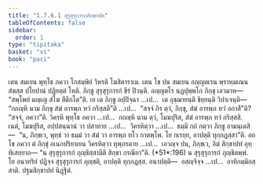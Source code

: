 ```yaml
---
title: "1.7.6.1 สุรุสุรุการกสิกฺขาปท"
tableOfContents: false
sidebar:
  order: 1
type: "tipitaka"
basket: "vi"
book: "paci"
---
```



<DynamicBreadcrumb />

<Division number="627" book="paci">

<Paragraph number="1939" book="paci">
เตน สมเยน พุทฺโธ ภควา โกสมฺพิยํ วิหรติ โฆสิตาราเม. เตน โข ปน สมเยน อญฺญตเรน พฺราหฺมเณน สํฆสฺส ปโยปานํ ปฏิยตฺตํ โหติ. ภิกฺขู สุรุสุรุการกํ ขีรํ ปิวนฺติ. อญฺญตโร นฏปุพฺพโก ภิกฺขุ เอวมาห—  “สพฺโพยํ มญฺเญ สํโฆ สีตีกโต”ติ.
</Paragraph>

<Paragraph number="1940" book="paci">
เย เต ภิกฺขู อปฺปิจฺฉา …เป…  เต อุชฺฌายนฺติ ขิยฺยนฺติ วิปาเจนฺติ—  “กถญฺหิ นาม ภิกฺขุ สํฆํ อารพฺภ ทวํ กริสฺสตี”ติ …เป…  “สจฺจํ กิร ตฺวํ, ภิกฺขุ, สํฆํ อารพฺภ ทวํ อกาสี”ติ? “สจฺจํ, ภควา”ติ. วิครหิ พุทฺโธ ภควา …เป…  กถญฺหิ นาม ตฺวํ, โมฆปุริส, สํฆํ อารพฺภ ทวํ กริสฺสสิ. เนตํ, โมฆปุริส, อปฺปสนฺนานํ วา ปสาทาย …เป…  วิครหิตฺวา …เป…  ธมฺมึ กถํ กตฺวา ภิกฺขู อามนฺเตสิ—  “น, ภิกฺขเว, พุทฺธํ วา ธมฺมํ วา สํฆํ วา อารพฺภ ทโว กาตพฺโพ. โย กเรยฺย, อาปตฺติ ทุกฺกฏสฺสา”ติ. อถ โข ภควา ตํ ภิกฺขุํ อเนกปริยาเยน วิครหิตฺวา ทุพฺภรตาย …เป…  เอวญฺจ ปน, ภิกฺขเว, อิมํ สิกฺขาปทํ อุทฺทิเสยฺยาถ—
</Paragraph>

<Paragraph number="1941" book="paci">
<Emphasis>“น สุรุสุรุการกํ ภุญฺชิสฺสามีติ สิกฺขา กรณียา”</Emphasis>ติ. (*51*:<Emphasis>196</Emphasis>)
</Paragraph>

<Paragraph number="1942" book="paci">
น สุรุสุรุการกํ ภุญฺชิตพฺพํ. โย อนาทริยํ ปฏิจฺจ สุรุสุรุการกํ ภุญฺชติ, อาปตฺติ ทุกฺกฏสฺส.
</Paragraph>

<Paragraph number="1943" book="paci">
อนาปตฺติ—  อสญฺจิจฺจ …เป…  อาทิกมฺมิกสฺสาติ.

</Paragraph>
</Division>

<Paragraph number="1944" type="center" book="paci">
ปฐมสิกฺขาปทํ นิฏฺฐิตํ.
</Paragraph>